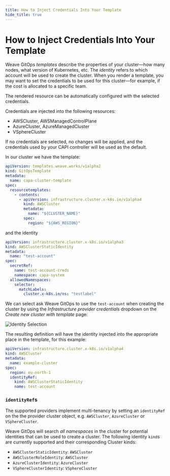 ```yaml
---
title: How to Inject Credentials Into Your Template
hide_title: true
---
```



# How to Inject Credentials Into Your Template <TierLabel tiers="Enterprise" />

Weave GitOps _templates_ describe the properties of your cluster—how many nodes, what version of Kubernetes, etc. The _identity_ refers to which account will be used to create the cluster. When you render a template, you may want to set the credentials to be used for this cluster—for example, if the cost is allocated to a specific team.

The rendered resource can be automatically configured with the selected credentials.

Credentials are injected into the following resources:
* AWSCluster, AWSManagedControlPlane
* AzureCluster, AzureManagedCluster
* VSphereCluster

If no credentials are selected, no changes will be applied, and the credentials used by your CAPI controller will be used as the default.

In our cluster we have the template:

```yaml
apiVersion: templates.weave.works/v1alpha2
kind: GitOpsTemplate
metadata:
  name: capa-cluster-template
spec:
  resourcetemplates:
    - contents:
      - apiVersion: infrastructure.cluster.x-k8s.io/v1alpha4
        kind: AWSCluster
        metadata:
          name: "${CLUSTER_NAME}"
        spec:
          region: "${AWS_REGION}"
```

and the identity

```yaml
apiVersion: infrastructure.cluster.x-k8s.io/v1alpha3
kind: AWSClusterStaticIdentity
metadata:
  name: "test-account"
spec:
  secretRef:
    name: test-account-creds
    namespace: capa-system
  allowedNamespaces:
    selector:
      matchLabels:
        cluster.x-k8s.io/ns: "testlabel"
```

We can select ask Weave GitOps to use the `test-account` when creating the cluster by using the _Infrastructure provider credentials_ dropdown on the _Create new cluster with template_ page:

![Identity Selection](./../img/identity-selection.png)

The resulting definition will have the identity injected into the appropriate place in the template, for this example:

```yaml
apiVersion: infrastructure.cluster.x-k8s.io/v1alpha4
kind: AWSCluster
metadata:
  name: example-cluster
spec:
  region: eu-north-1
  identityRef:
    kind: AWSClusterStaticIdentity
    name: test-account
```

### `identityRef`s

The supported providers implement multi-tenancy by setting an `identityRef` on the the provider cluster object, e.g. `AWSCluster`, `AzureCluster` or `VSphereCluster`.

Weave GitOps will search _all namespaces_ in the cluster for potential identities that can be used to create a cluster. The following identity `kind`s are currently supported and their corresponding Cluster kinds:

- `AWSClusterStaticIdentity`: `AWSCluster`
- `AWSClusterRoleIdentity`: `AWSCluster`
- `AzureClusterIdentity`: `AzureCluster`
- `VSphereClusterIdentity`: `VSphereCluster`
